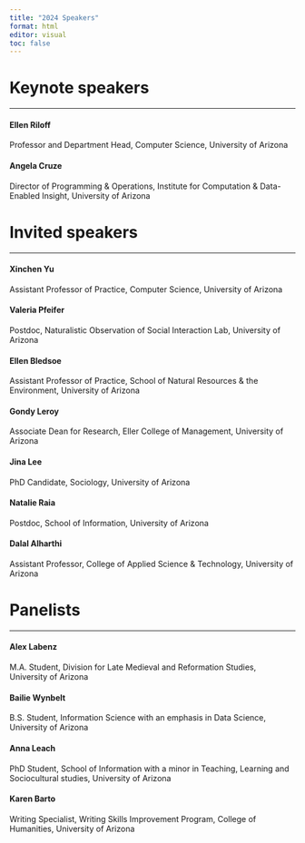 ```yaml
---
title: "2024 Speakers"
format: html
editor: visual
toc: false
---
```


# Keynote speakers

---

#### Ellen Riloff

Professor and Department Head, Computer Science, University of Arizona

#### Angela Cruze

Director of Programming & Operations, Institute for Computation & Data-Enabled Insight, University of Arizona

# Invited speakers

---

#### Xinchen Yu

Assistant Professor of Practice, Computer Science, University of Arizona

#### Valeria Pfeifer

Postdoc, Naturalistic Observation of Social Interaction Lab, University of Arizona

#### Ellen Bledsoe

Assistant Professor of Practice, School of Natural Resources & the Environment, University of Arizona

#### Gondy Leroy

Associate Dean for Research, Eller College of Management, University of Arizona

#### Jina Lee

PhD Candidate, Sociology, University of Arizona

#### Natalie Raia

Postdoc, School of Information, University of Arizona

#### Dalal Alharthi

Assistant Professor, College of Applied Science & Technology, University of Arizona

# Panelists

---

#### Alex Labenz

M.A. Student, Division for Late Medieval and Reformation Studies, University of Arizona

#### Bailie Wynbelt

B.S. Student, Information Science with an emphasis in Data Science, University of Arizona

#### Anna Leach

PhD Student, School of Information with a minor in Teaching, Learning and Sociocultural studies, University of Arizona

#### Karen Barto

Writing Specialist, Writing Skills Improvement Program, College of Humanities, University of Arizona
